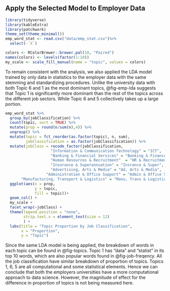 ## Apply the Selected Model to Employer Data {#sec-emptopic}

```r
library(tidyverse)
library(kableExtra)
library(patchwork)
theme_set(theme_minimal())
emp_word_stat <- read.csv("data/emp_stat.csv")%>% 
  select(-`X`)

colors <- RColorBrewer::brewer.pal(10, "Paired")
names(colors) <- levels(factor(1:10))
my_scale <- scale_fill_manual(name = "topic", values = colors)
```

To remain consistent with the analysis, we also applied the LDA model trained by only data in statistics to the employer data with the same stemming and standardizing procedures. Unlike the university data with both Topic 6 and 1 as the most dominant topics, @fig-emp-lda suggests that Topic 1 is significantly more dominant than the rest of the topics across the different job sectors. While Topic 6 and 5 collectively takes up a large portion.

```r
emp_word_stat %>% 
  group_by(jobClassification) %>% 
  count(topic, sort = TRUE) %>% 
  mutate(prop = round(n/sum(n),4)) %>% 
  ungroup() %>% 
  mutate(topic = fct_reorder(as.factor(topic), n, sum),
         jobClassification = as.factor(jobClassification)) %>%
  mutate(jobClass = recode_factor(jobClassification,
                    "Information & Communication Technology" = "ICT",
                    "Banking & Financial Services" = "Banking & Finance",
                    "Human Resources & Recruitment"  = "HR & Recruitment",
                    "Insurance & Superannuation" = "Insrance & Super",
                    "Advertising, Arts & Media" = "Ad, Arts & Media",
                  "Administration & Office Support" = "Admin & Office Support",
       "Manufacturing, Transport & Logistics" = "Manu, Trans & Logistics")) %>% 
  ggplot(aes(x = prop,
             y = topic,
             fill = topic))+
  geom_col() +
  my_scale +
  facet_wrap(~jobClass) +
  theme(legend.position = "none",
        strip.text.x = element_text(size = 12)
        ) +
  labs(title = "Topic Proportion by Job Classification",
       x = "Proportion",
       y = "Topic")
```

Since the same LDA model is being applied, the breakdown of words in each topic can be found in @fig-topics. Topic 1 has "data" and "statist" in its top 10 words, which are also popular words found in @fig-job-freqency. All the job classification have similar breakdown of proportion of topics. Topics 1, 6, 5 are all computational and some statistical elements. Hence we can conclude that both the employers universities have a more computational approach to data science. However, the magnitude of effect for the difference in proportion of topics is not being measured here.